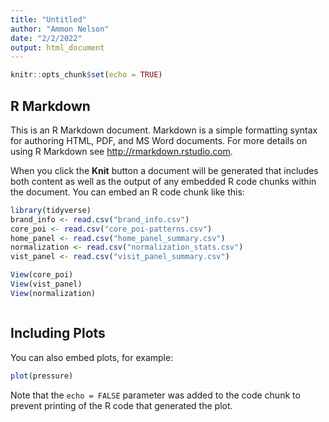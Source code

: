 ```yaml
---
title: "Untitled"
author: "Ammon Nelson"
date: "2/2/2022"
output: html_document
---
```


```r
knitr::opts_chunk$set(echo = TRUE)
```

## R Markdown

This is an R Markdown document. Markdown is a simple formatting syntax for authoring HTML, PDF, and MS Word documents. For more details on using R Markdown see <http://rmarkdown.rstudio.com>.

When you click the **Knit** button a document will be generated that includes both content as well as the output of any embedded R code chunks within the document. You can embed an R code chunk like this:

```r
library(tidyverse)
brand_info <- read.csv("brand_info.csv")
core_poi <- read.csv("core_poi-patterns.csv")
home_panel <- read.csv("home_panel_summary.csv")
normalization <- read.csv("normalization_stats.csv")
vist_panel <- read.csv("visit_panel_summary.csv")
```

```r
View(core_poi)
View(vist_panel)
View(normalization)



```

## Including Plots

You can also embed plots, for example:

```r
plot(pressure)
```

Note that the `echo = FALSE` parameter was added to the code chunk to prevent printing of the R code that generated the plot.

